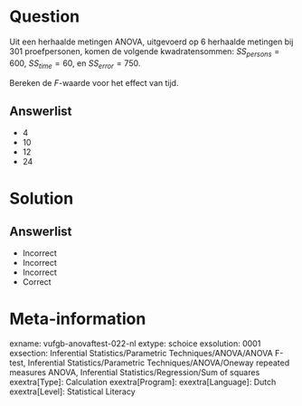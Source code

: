 Question
========

Uit een herhaalde metingen ANOVA, uitgevoerd op 6 herhaalde metingen bij 301 proefpersonen, komen de volgende kwadratensommen: $SS_{persons} = 600$, $SS_{time} = 60$, en $SS_{error} = 750$.

Bereken de *F*-waarde voor het effect van tijd.
  
Answerlist
----------
* 4
* 10
* 12
* 24

Solution
========

Answerlist
----------
* Incorrect
* Incorrect
* Incorrect
* Correct

Meta-information
================
exname: vufgb-anovaftest-022-nl
extype: schoice
exsolution: 0001
exsection: Inferential Statistics/Parametric Techniques/ANOVA/ANOVA F-test, Inferential Statistics/Parametric Techniques/ANOVA/Oneway repeated measures ANOVA, Inferential Statistics/Regression/Sum of squares
exextra[Type]: Calculation
exextra[Program]: 
exextra[Language]: Dutch
exextra[Level]: Statistical Literacy
